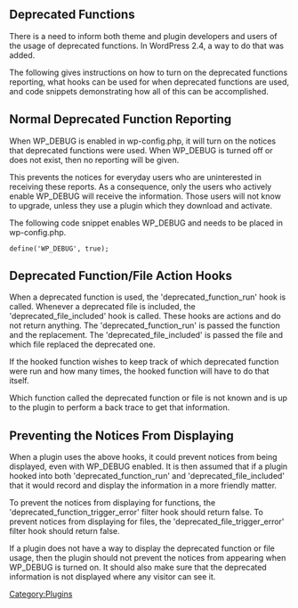 == Deprecated Functions ==

There is a need to inform both theme and plugin developers and users of the usage of deprecated functions. In WordPress 2.4, a way to do that was added.

The following gives instructions on how to turn on the deprecated functions reporting, what hooks can be used for when deprecated functions are used, and code snippets demonstrating how all of this can be accomplished.

== Normal Deprecated Function Reporting ==

When WP_DEBUG is enabled in wp-config.php, it will turn on the notices that deprecated functions were used. When WP_DEBUG is turned off or does not exist, then no reporting will be given.

This prevents the notices for everyday users who are uninterested in receiving these reports. As a consequence, only the users who actively enable WP_DEBUG will receive the information. Those users will not know to upgrade, unless they use a plugin which they download and activate.

The following code snippet enables WP_DEBUG and needs to be placed in wp-config.php.

<code lang="php">
define('WP_DEBUG', true);
</code>

== Deprecated Function/File Action Hooks ==

When a deprecated function is used, the 'deprecated_function_run' hook is called. Whenever a deprecated file is included, the 'deprecated_file_included' hook is called. These hooks are actions and do not return anything. The 'deprecated_function_run' is passed the function and the replacement. The 'deprecated_file_included' is passed the file and which file replaced the deprecated one.

If the hooked function wishes to keep track of which deprecated function were run and how many times, the hooked function will have to do that itself.

Which function called the deprecated function or file is not known and is up to the plugin to perform a back trace to get that information.

== Preventing the Notices From Displaying ==

When a plugin uses the above hooks, it could prevent notices from being displayed, even with WP_DEBUG enabled. It is then assumed that if a plugin hooked into both 'deprecated_function_run' and 'deprecated_file_included' that it would record and display the information in a more friendly matter.

To prevent the notices from displaying for functions, the 'deprecated_function_trigger_error' filter hook should return false. To prevent notices from displaying for files, the 'deprecated_file_trigger_error' filter hook should return false.

If a plugin does not have a way to display the deprecated function or file usage, then the plugin should not prevent the notices from appearing when WP_DEBUG is turned on. It should also make sure that the deprecated information is not displayed where any visitor can see it.

[[Category:Plugins]]